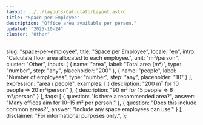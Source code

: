 ```yaml
---
layout: ../../layouts/CalculatorLayout.astro
title: "Space per Employee"
description: "Office area available per person."
updated: "2025-10-24"
cluster: "Other"
---
```


  slug: "space-per-employee",
  title: "Space per Employee",
  locale: "en",
  intro: "Calculate floor area allocated to each employee.",
  unit: "m²/person",
  cluster: "Other",
  inputs: [
    { name: "area", label: "Total area (m²)", type: "number", step: "any", placeholder: "200" },
    { name: "people", label: "Number of employees", type: "number", step: "any", placeholder: "10" }
  ],
  expression: "area / people",
  examples: [
    { description: "200 m² for 10 people ⇒ 20 m²/person" },
    { description: "90 m² for 15 people ⇒ 6 m²/person" }
  ],
  faqs: [
    { question: "Is there a recommended area?", answer: "Many offices aim for 10–15 m² per person." },
    { question: "Does this include common areas?", answer: "Include any space employees can use." }
  ],
  disclaimer: "For informational purposes only.",
};

<Calculator schema={schema} />
